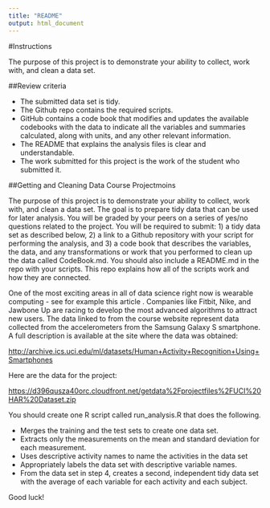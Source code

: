 ---
title: "README"
output: html_document
---

#Instructions

The purpose of this project is to demonstrate your ability to collect, work with, and clean a data set.

##Review criteria 

* The submitted data set is tidy.
* The Github repo contains the required scripts.
* GitHub contains a code book that modifies and updates the available codebooks with the data to indicate all the variables and summaries calculated, along with units, and any other relevant information.
* The README that explains the analysis files is clear and understandable.
* The work submitted for this project is the work of the student who submitted it.

##Getting and Cleaning Data Course Projectmoins 

The purpose of this project is to demonstrate your ability to collect, work with, and clean a data set. The goal is to prepare tidy data that can be used for later analysis. You will be graded by your peers on a series of yes/no questions related to the project. You will be required to submit: 1) a tidy data set as described below, 2) a link to a Github repository with your script for performing the analysis, and 3) a code book that describes the variables, the data, and any transformations or work that you performed to clean up the data called CodeBook.md. You should also include a README.md in the repo with your scripts. This repo explains how all of the scripts work and how they are connected.

One of the most exciting areas in all of data science right now is wearable computing - see for example this article . Companies like Fitbit, Nike, and Jawbone Up are racing to develop the most advanced algorithms to attract new users. The data linked to from the course website represent data collected from the accelerometers from the Samsung Galaxy S smartphone. A full description is available at the site where the data was obtained:

[http://archive.ics.uci.edu/ml/datasets/Human+Activity+Recognition+Using+Smartphones](http://archive.ics.uci.edu/ml/datasets/Human+Activity+Recognition+Using+Smartphones)

Here are the data for the project:

[https://d396qusza40orc.cloudfront.net/getdata%2Fprojectfiles%2FUCI%20HAR%20Dataset.zip](https://d396qusza40orc.cloudfront.net/getdata%2Fprojectfiles%2FUCI%20HAR%20Dataset.zip)

You should create one R script called run_analysis.R that does the following.

* Merges the training and the test sets to create one data set.
* Extracts only the measurements on the mean and standard deviation for each measurement.
* Uses descriptive activity names to name the activities in the data set
* Appropriately labels the data set with descriptive variable names.
* From the data set in step 4, creates a second, independent tidy data set with the average of each variable for each activity and each subject.

Good luck!